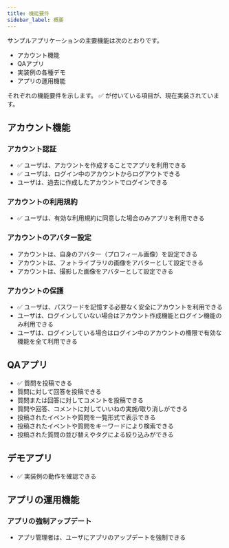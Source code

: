 ```yaml
---
title: 機能要件
sidebar_label: 概要
---
```


サンプルアプリケーションの主要機能は次のとおりです。

- アカウント機能
- QAアプリ
- 実装例の各種デモ
- アプリの運用機能

それぞれの機能要件を示します。
✅ が付いている項目が、現在実装されています。

## アカウント機能

### アカウント認証

- ✅ ユーザは、アカウントを作成することでアプリを利用できる
- ✅ ユーザは、ログイン中のアカウントからログアウトできる
- ユーザは、過去に作成したアカウントでログインできる

### アカウントの利用規約

- ✅ ユーザは、有効な利用規約に同意した場合のみアプリを利用できる

### アカウントのアバター設定

- アカウントは、自身のアバター（プロフィール画像）を設定できる
- アカウントは、フォトライブラリの画像をアバターとして設定できる
- アカウントは、撮影した画像をアバターとして設定できる

### アカウントの保護

- ✅ ユーザは、パスワードを記憶する必要なく安全にアカウントを利用できる
- ユーザは、ログインしていない場合はアカウント作成機能とログイン機能のみ利用できる
- ユーザは、ログインしている場合はログイン中のアカウントの権限で有効な機能を全て利用できる

## QAアプリ

- ✅ 質問を投稿できる
- 質問に対して回答を投稿できる
- 質問または回答に対してコメントを投稿できる
- 質問や回答、コメントに対していいねの実施/取り消しができる
- 投稿されたイベントや質問を一覧形式で表示できる
- 投稿されたイベントや質問をキーワードにより検索できる
- 投稿された質問の並び替えやタグによる絞り込みができる

## デモアプリ

- ✅ 実装例の動作を確認できる

## アプリの運用機能

### アプリの強制アップデート

- アプリ管理者は、ユーザにアプリのアップデートを強制できる
